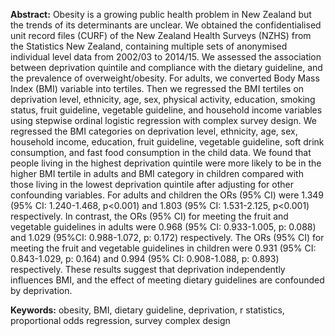 <span>**Abstract:**</span> Obesity is a growing public health problem in New Zealand but the trends of its determinants are unclear. We obtained the confidentialised unit record files (CURF) of the New Zealand Health Surveys (NZHS) from the Statistics New Zealand, containing multiple sets of anonymised individual level data from 2002/03 to 2014/15. We assessed the association between deprivation quintile and compliance with the dietary guideline, and the prevalence of overweight/obesity. For adults, we converted Body Mass Index (BMI) variable into tertiles. Then we regressed the BMI tertiles on deprivation level, ethnicity, age, sex, physical activity, education, smoking status, fruit guideline, vegetable guideline, and household income variables using stepwise ordinal logistic regression with complex survey design. We regressed the BMI categories on deprivation level, ethnicity, age, sex, household income, education, fruit guideline, vegetable guideline, soft drink consumption, and fast food consumption in the child data. We found that people living in the highest deprivation quintile were more likely to be in the higher BMI tertile in adults and BMI category in children compared with those living in the lowest deprivation quintile after adjusting for other confounding variables. For adults and children the ORs (95% CI) were 1.349 (95% CI: 1.240-1.468, p<0.001) and 1.803 (95% CI: 1.531-2.125, p<0.001) respectively. In contrast, the ORs (95% CI) for meeting the fruit and vegetable guidelines in adults were 0.968 (95% CI: 0.933-1.005, p: 0.088) and 1.029 (95%CI: 0.988-1.072, p: 0.172) respectively. The ORs (95% CI) for meeting the fruit and vegetable guidelines in children were 0.931 (95% CI: 0.843-1.029, p: 0.164) and 0.994 (95% CI: 0.908-1.088, p: 0.893) respectively. These results suggest that deprivation independently influences BMI, and the effect of meeting dietary guidelines are confounded by deprivation.

 <span>**Keywords:**</span> obesity, BMI, dietary guideline, deprivation, r statistics, proportional odds regression, survey complex design 